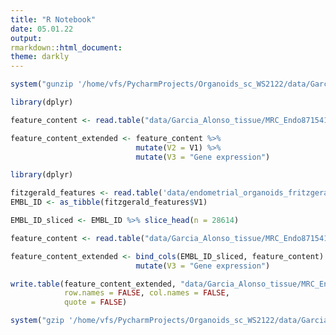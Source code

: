 ```yaml
---
title: "R Notebook"
date: 05.01.22
output:
rmarkdown::html_document:
theme: darkly
---
```


```r
system("gunzip '/home/vfs/PycharmProjects/Organoids_sc_WS2122/data/Garcia_Alonso_tissue/MRC_Endo8715415_features.tsv.gz'")
```
```r
library(dplyr)

feature_content <- read.table("data/Garcia_Alonso_tissue/MRC_Endo8715415_features.tsv", sep = "\t")

feature_content_extended <- feature_content %>%
                            mutate(V2 = V1) %>%
                            mutate(V3 = "Gene expression")
```

```r
library(dplyr)

fitzgerald_features <- read.table('data/endometrial_organoids_fritzgeraldetal/features.tsv', sep = "\t")
EMBL_ID <- as_tibble(fitzgerald_features$V1)

EMBL_ID_sliced <- EMBL_ID %>% slice_head(n = 28614)

feature_content <- read.table("data/Garcia_Alonso_tissue/MRC_Endo8715415_features.tsv", sep = "\t")

feature_content_extended <- bind_cols(EMBL_ID_sliced, feature_content) %>%
                            mutate(V3 = "Gene expression")

```
```r
write.table(feature_content_extended, "data/Garcia_Alonso_tissue/MRC_Endo8715415_features.tsv", sep = "\t",
            row.names = FALSE, col.names = FALSE, 
            quote = FALSE)
```
```r
system("gzip '/home/vfs/PycharmProjects/Organoids_sc_WS2122/data/Garcia_Alonso_tissue/MRC_Endo8715415_features.tsv'")
```
